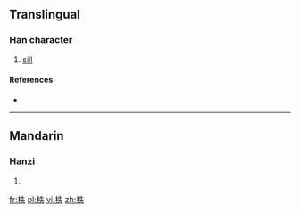 ==Translingual==

===Han character===
{{Han char|rn=75|rad=木|as=05|sn=9|four=4593<sub>0</sub>|canj=木竹手人 (DHQO)}}

# [[sill]]

====References====
* {{Han ref|kx=0520.050|dkj=14641|dj=0908.040|hdz=21184.070|uh=67E3|ud=26595|bh=CF50|bd=53072}}

----

==Mandarin==

===Hanzi===
{{cmn-hanzi|pin=[[zhí]] ([[zhi2]])|wg=chih<sup>2</sup>}}

# {{defn|lang=cmn|sort=木05}}

[[fr:柣]]
[[pl:柣]]
[[vi:柣]]
[[zh:柣]]